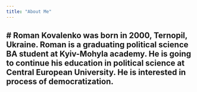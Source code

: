 ```yaml
---
title: "About Me"
---
```

# Roman Kovalenko was born in 2000, Ternopil, Ukraine. Roman is a graduating political science BA student at Kyiv-Mohyla academy. He is going to continue his education in political science at Central European University. He is interested in process of democratization.
---



